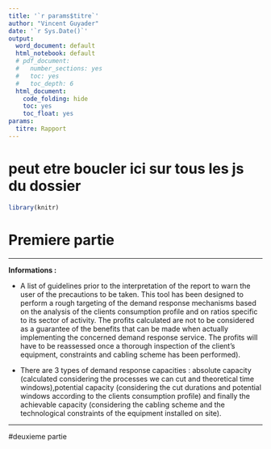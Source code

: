 ```yaml
---
title: '`r params$titre`'
author: "Vincent Guyader"
date: '`r Sys.Date()`'
output:
  word_document: default
  html_notebook: default
  # pdf_document:
  #   number_sections: yes
  #   toc: yes
  #   toc_depth: 6
  html_document:
    code_folding: hide
    toc: yes
    toc_float: yes
params:
  titre: Rapport
---
```



# peut etre boucler ici sur tous les js du dossier
<script src='`r system.file("my_app","www","js","highchart.js",package = "shinytodocx")`'></script>
<script src='`r system.file("my_app","www","js","highcharts-more.js",package = "shinytodocx")`'></script>
<script src='`r system.file("my_app","www","js","motion.js",package = "shinytodocx")`'></script>


```r



library(knitr)
```



# Premiere partie


*********
**Informations :** 

* A list of guidelines prior to the interpretation of the report to warn the user of the precautions to be taken. This tool has been designed to perform a rough targeting of the demand response mechanisms based on the analysis of the clients consumption profile and on ratios specific to its sector of activity. The profits calculated are not to be considered as a guarantee of the benefits that can be made when actually implementing the concerned demand response service. The profits will have to be reassessed once a thorough inspection of the client’s equipment, constraints and cabling scheme has been performed).

* There are 3 types of demand response capacities : absolute capacity (calculated considering the processes we can cut and theoretical time windows),potential capacity (considering the cut durations and potential windows according to the clients consumption profile) and finally the achievable capacity (considering the cabling scheme and the technological constraints of the equipment installed on site).

*********

#deuxieme partie



